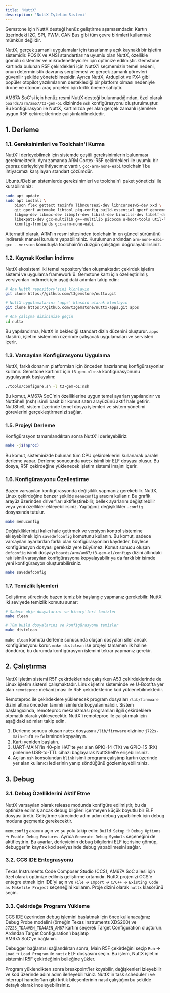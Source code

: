 ```yaml
---
title: 'NuttX'
description: 'NuttX İşletim Sistemi'
---
```


<Warning>
Gemstone için NuttX desteği henüz geliştirme aşamasındadır. Kartın üzerindeki I2C, SPI, PWM, CAN Bus gibi tüm çevre 
birimleri kullanmak mümkün değildir.
</Warning>

NuttX, gerçek zamanlı uygulamalar için tasarlanmış açık kaynaklı bir işletim sistemidir. POSIX ve ANSI standartlarına
uyumlu olan NuttX, özellikle gömülü sistemler ve mikrodenetleyiciler için optimize edilmiştir. Gemstone kartında
bulunan R5F çekirdekleri için NuttX'i seçmemizin temel nedeni, onun deterministik davranış sergilemesi ve gerçek zamanlı
görevleri güvenilir şekilde yönetebilmesidir. Ayrıca NuttX, Ardupilot ve PX4 gibi popüler otopilot yazılımlarının
desteklediği bir platform olması nedeniyle drone ve otonom araç projeleri için kritik öneme sahiptir.

AM67A SoC'si için henüz resmi NuttX desteği bulunmadığından, özel olarak `boards/arm/am67/t3-gem-o1` dizininde
`nsh` konfigürasyonu oluşturulmuştur. Bu konfigürasyon ile NuttX, kartımızda yer alan gerçek zamanlı 
işlemlere uygun R5F çekirdeklerinde çalıştırılabilmektedir.

## 1. Derleme

### 1.1. Gereksinimleri ve Toolchain'i Kurma

NuttX'i derleyebilmek için sistemde çeşitli gereksinimlerin bulunması gerekmektedir. Aynı zamanda ARM Cortex-R5F 
çekirdekleri ile uyumlu bir çapraz derleyiciye ihtiyacımız vardır.
`gcc-arm-none-eabi` toolchain'i bu ihtiyacımızı karşılayan standart çözümdür.

Ubuntu/Debian sistemlerde gereksinimleri ve toolchain'i paket yöneticisi ile kurabilirsiniz:

```bash
sudo apt update
sudo apt install \
    bison flex gettext texinfo libncurses5-dev libncursesw5-dev xxd \
    git gperf automake libtool pkg-config build-essential gperf genromfs \
    libgmp-dev libmpc-dev libmpfr-dev libisl-dev binutils-dev libelf-dev \
    libexpat1-dev gcc-multilib g++-multilib picocom u-boot-tools util-linux \
    kconfig-frontends gcc-arm-none-eabi
```

Alternatif olarak, ARM'ın resmi sitesinden toolchain'in en güncel sürümünü indirerek manuel kurulum yapabilirsiniz.
Kurulumun ardından `arm-none-eabi-gcc --version` komutuyla toolchain'in düzgün çalıştığını doğrulayabilirsiniz.

### 1.2. Kaynak Kodları İndirme

NuttX ekosistemi iki temel repository'den oluşmaktadır: çekirdek işletim sistemi ve uygulama framework'ü. Gemstone kartı
için özelleştirilmiş versiyonları indirmek için aşağıdaki adımları takip edin:

```bash
# Ana NuttX repository'sini klonlayın
git clone https://github.com/t3gemstone/nuttx.git

# NuttX uygulamalarını 'apps' klasörü olarak klonlayın
git clone https://github.com/t3gemstone/nuttx-apps.git apps

# Ana çalışma dizininize geçin
cd nuttx
```

Bu yapılandırma, NuttX'in beklediği standart dizin düzenini oluşturur. `apps` klasörü, işletim sisteminin üzerinde
çalışacak uygulamaları ve servisleri içerir.

### 1.3. Varsayılan Konfigürasyonu Uygulama

NuttX, farklı donanım platformları için önceden hazırlanmış konfigürasyonlar kullanır. Gemstone kartımız için
`t3-gem-o1:nsh` konfigürasyonunu uygulayarak başlayalım:

```bash
./tools/configure.sh -l t3-gem-o1:nsh
```

Bu komut, AM67A SoC'nin özelliklerine uygun temel ayarları yapılandırır ve NuttShell (nsh) isimli basit bir komut satırı
arayüzünü aktif hale getirir. NuttShell, sistem üzerinde temel dosya işlemleri ve sistem yönetimi görevlerini
gerçekleştirmenizi sağlar.

### 1.5. Projeyi Derleme

Konfigürasyon tamamlandıktan sonra NuttX'i derleyebiliriz:

```bash
make -j$(nproc)
```

Bu komut, sisteminizde bulunan tüm CPU çekirdeklerini kullanarak paralel derleme yapar. Derleme sonucunda `nuttx` isimli
bir ELF dosyası oluşur. Bu dosya, R5F çekirdeğine yüklenecek işletim sistemi imajını içerir.

### 1.6. Konfigürasyonu Özelleştirme

Bazen varsayılan konfigürasyonda değişiklik yapmanız gerekebilir. NuttX, Linux çekirdeğine benzer şekilde `menuconfig`
aracını kullanır. Bu grafik arayüz üzerinden driver'ları aktifleştirebilir, bellek ayarlarını değiştirebilir veya yeni özellikler
ekleyebilirsiniz. Yaptığınız değişiklikler `.config` dosyasında tutulur.

```bash
make menuconfig
```

Değişikliklerinizi kalıcı hale getirmek ve versiyon kontrol sistemine ekleyebilmek için `savedefconfig` komutunu kullanın.
Bu komut, sadece varsayılan ayarlardan farklı olan konfigürasyonları kaydeder, böylece konfigürasyon dosyası gereksiz
yere büyümez. Komut sonucu oluşan `defconfig` isimli dosyayı `boards/arm/am67/t3-gem-o1/configs` dizini altındaki `nsh`
isimli varsayılan konfigürasyona kopyalayabilir ya da farklı bir isimde yeni konfigürasyon oluşturabilirsiniz.

```bash
make savedefconfig
```

### 1.7. Temizlik İşlemleri

Geliştirme sürecinde bazen temiz bir başlangıç yapmanız gerekebilir. NuttX iki seviyede temizlik komutu sunar:

```bash
# Sadece obje dosyalarını ve binary'leri temizler
make clean

# Tüm build dosyalarını ve konfigürasyonu temizler
make distclean
```

`make clean` komutu derleme sonucunda oluşan dosyaları siler ancak konfigürasyonu korur. `make distclean` ise projeyi
tamamen ilk haline döndürür, bu durumda konfigürasyon işlemini tekrar yapmanız gerekir.

## 2. Çalıştırma

NuttX işletim sistemi R5F çekirdeklerinde çalışırken A53 çekirdeklerinde de Linux işletim sistemi çalışmaktadır.
Linux işletim sisteminde ve U-Boot'ta yer alan `remoteproc` mekanizması ile R5F çekirdeklerine kod yüklenebilmektedir.

Remoteproc ile çekirdeklere yüklenecek program dosyaları `/lib/firmware` dizini altına önceden tanımlı isimlerde
kopyalanmalıdır. Sistem başlangıcında, remoteproc mekanizması programları ilgili çekirdeklere otomatik olarak 
yükleyecektir. NuttX'i remoteproc ile çalıştırmak için aşağıdaki adımları takip edin.

1. Derleme sonucu oluşan `nuttx` dosyasını `/lib/firmware` dizinine `j722s-main-r5f0_0-fw` isminde kopyalayın.
2. Kartı yeniden başlatın.
3. UART-MAIN1'in 40-pin HAT'te yer alan GPIO-14 (TX) ve GPIO-15 (RX) pinlerine USB-to-TTL cihazı bağlayarak NuttShell'e
   erişebilirsiniz.
4. Açılan `nsh` konsolundan `blink` isimli programı çalıştırıp kartın üzerinde yer alan kullanıcı ledlerinin yanıp
   söndüğünü gözlemleyebilirsiniz.

## 3. Debug

### 3.1. Debug Özelliklerini Aktif Etme

NuttX varsayılan olarak release modunda konfigüre edilmiştir, bu da optimize edilmiş ancak debug bilgileri içermeyen
küçük boyutlu bir ELF dosyası üretir. Geliştirme sürecinde adım adım debug yapabilmek için debug moduna geçmeniz
gerekecektir.

`menuconfig` aracını açın ve şu yolu takip edin: `Build Setup` → `Debug Options` → `Enable Debug Features`. Ayrıca
`Generate Debug Symbols` seçeneğini de aktifleştirin. Bu ayarlar, derleyicinin debug bilgilerini ELF içerisine gömüp,
debugger'ın kaynak kod seviyesinde debug yapabilmesini sağlar.

### 3.2. CCS IDE Entegrasyonu

Texas Instruments Code Composer Studio (CCS), AM67A SoC ailesi için özel olarak optimize edilmiş geliştirme ortamıdır.
NuttX projenizi CCS'e entegre etmek için IDE'yi açın ve `File` → `Import` → `C/C++` → `Existing Code as Makefile
Project` seçeneğini kullanın. Proje dizini olarak `nuttx` klasörünü seçin.

### 3.3. Çekirdeğe Programı Yükleme

CCS IDE üzerinden debug işlemini başlatmak için önce kullanacağınız Debug Probe modelini (örneğin Texas Instruments XDS200) 
ve `J722S_TDA4VEN_TDA4AEN_AM67` kartını seçerek Target Configuration oluşturun. Ardından Target Configuration'ı başlatıp  
AM67A SoC'ye bağlanın.

Debugger bağlantısı sağlandıktan sonra, Main R5F çekirdeğini seçip `Run` → `Load` → `Load Program` ile `nuttx` 
ELF dosyasını seçin. Bu işlem, NuttX işletim sistemini R5F çekirdeğinin belleğine yükler.

Program yüklendikten sonra breakpoint'ler koyabilir, değişkenleri izleyebilir ve kod üzerinde adım adım
ilerleyebilirsiniz. NuttX'in task scheduler'ı ve interrupt handler'ları gibi kritik bileşenlerinin nasıl çalıştığını bu
şekilde detaylı olarak inceleyebilirsiniz.
